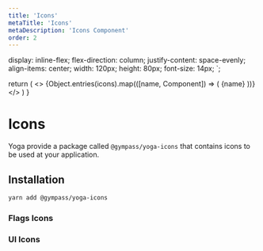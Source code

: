 ```yaml
---
title: 'Icons'
metaTitle: 'Icons'
metaDescription: 'Icons Component'
order: 2
---
```




  display: inline-flex;
  flex-direction: column;
  justify-content: space-evenly;
  align-items: center;
  width: 120px;
  height: 80px;
  font-size: 14px;
`;

  return (
    <>
      {Object.entries(icons).map(([name, Component]) => (
        <IconWrapper key={name}>
          <Component width={16} height={16} />
          {name}
        </IconWrapper>
      ))}
    </>
  )
}

# Icons

Yoga provide a package called `@gympass/yoga-icons` that contains icons to be
used at your application.

## Installation

```bash type=highlight
yarn add @gympass/yoga-icons
```

<TabbedView>
  <Tab title="Web">
    <IconsWeb />
  </Tab>

  <Tab title="Native">
    <IconsNative />
  </Tab>
</TabbedView>

### Flags Icons

<FormatIcons icons={FlagsIcons} />

### UI Icons

<FormatIcons icons={UIIcons} />
